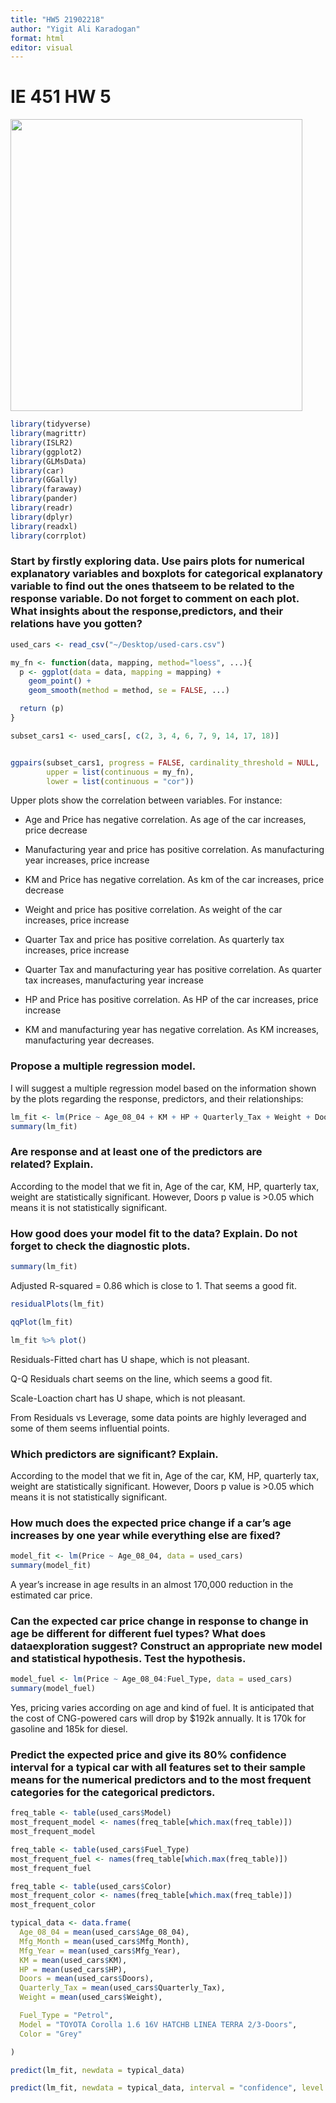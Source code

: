 ```yaml
---
title: "HW5 21902218"
author: "Yigit Ali Karadogan"
format: html
editor: visual
---
```


# IE 451 HW 5

![](images/Screen Shot 2023-10-21 at 4.41.14 PM.png){width="467"}

```r
library(tidyverse)
library(magrittr)
library(ISLR2)
library(ggplot2)
library(GLMsData)
library(car)
library(GGally)
library(faraway)
library(pander)
library(readr)
library(dplyr)
library(readxl)
library(corrplot)
```

### Start by firstly exploring data.  Use pairs plots for numerical explanatory variables and boxplots for categorical explanatory variable to find out the ones thatseem to be related to the response variable. Do not forget to comment on each plot. What insights about the response,predictors, and their relations have you gotten?

```r
used_cars <- read_csv("~/Desktop/used-cars.csv")
```

```r
my_fn <- function(data, mapping, method="loess", ...){
  p <- ggplot(data = data, mapping = mapping) +
    geom_point() +
    geom_smooth(method = method, se = FALSE, ...)  

  return (p)
}

subset_cars1 <- used_cars[, c(2, 3, 4, 6, 7, 9, 14, 17, 18)]


ggpairs(subset_cars1, progress = FALSE, cardinality_threshold = NULL,
        upper = list(continuous = my_fn),  
        lower = list(continuous = "cor"))
```

Upper plots show the correlation between variables. For instance:

-   Age and Price has negative correlation. As age of the car increases, price decrease

-   Manufacturing year and price has positive correlation. As manufacturing year increases, price increase

-   KM and Price has negative correlation. As km of the car increases, price decrease

-   Weight and price has positive correlation. As weight of the car increases, price increase

-   Quarter Tax and price has positive correlation. As quarterly tax increases, price increase

-   Quarter Tax and manufacturing year has positive correlation. As quarter tax increases, manufacturing year increase

-   HP and Price has positive correlation. As HP of the car increases, price increase

-   KM and manufacturing year has negative correlation. As KM increases, manufacturing year decreases.

### Propose a multiple regression model.

I will suggest a multiple regression model based on the information shown by the plots regarding the response, predictors, and their relationships:

```r
lm_fit <- lm(Price ~ Age_08_04 + KM + HP + Quarterly_Tax + Weight + Doors + Quarterly_Tax, used_cars)
summary(lm_fit)
```

### Are response and at least one of the predictors are related? Explain.

According to the model that we fit in, Age of the car, KM, HP, quarterly tax, weight are statistically significant. However, Doors p value is \>0.05 which means it is not statistically significant.

### How good does your model fit to the data? Explain. Do not forget to check the diagnostic plots.

```r
summary(lm_fit)
```

Adjusted R-squared = 0.86 which is close to 1. That seems a good fit.

```r
residualPlots(lm_fit)
```

```r
qqPlot(lm_fit)
```

```r
lm_fit %>% plot()
```

Residuals-Fitted chart has U shape, which is not pleasant.

Q-Q Residuals chart seems on the line, which seems a good fit.

Scale-Loaction chart has U shape, which is not pleasant.

From Residuals vs Leverage, some data points are highly leveraged and some of them seems influential points.

### Which predictors are significant? Explain.

According to the model that we fit in, Age of the car, KM, HP, quarterly tax, weight are statistically significant. However, Doors p value is \>0.05 which means it is not statistically significant.

### How much does the expected price change if a car's age increases by one year while everything else are fixed?

```r
model_fit <- lm(Price ~ Age_08_04, data = used_cars)
summary(model_fit)
```

A year's increase in age results in an almost 170,000 reduction in the estimated car price.

### Can the expected car price change in response to change in age be different for different fuel types? What does dataexploration suggest? Construct an appropriate new model and statistical hypothesis. Test the hypothesis.

```r
model_fuel <- lm(Price ~ Age_08_04:Fuel_Type, data = used_cars)
summary(model_fuel)
```

Yes, pricing varies according on age and kind of fuel. It is anticipated that the cost of CNG-powered cars will drop by \$192k annually. It is 170k for gasoline and 185k for diesel.

### Predict the expected price and give its 80% confidence interval for a typical car with all features set to their sample means for the numerical predictors and to the most frequent categories for the categorical predictors.

```r
freq_table <- table(used_cars$Model)
most_frequent_model <- names(freq_table[which.max(freq_table)])
most_frequent_model

freq_table <- table(used_cars$Fuel_Type)
most_frequent_fuel <- names(freq_table[which.max(freq_table)])
most_frequent_fuel

freq_table <- table(used_cars$Color)
most_frequent_color <- names(freq_table[which.max(freq_table)])
most_frequent_color
```

```r
typical_data <- data.frame(
  Age_08_04 = mean(used_cars$Age_08_04),
  Mfg_Month = mean(used_cars$Mfg_Month),
  Mfg_Year = mean(used_cars$Mfg_Year),
  KM = mean(used_cars$KM),
  HP = mean(used_cars$HP),
  Doors = mean(used_cars$Doors),
  Quarterly_Tax = mean(used_cars$Quarterly_Tax),
  Weight = mean(used_cars$Weight),

  Fuel_Type = "Petrol",
  Model = "TOYOTA Corolla 1.6 16V HATCHB LINEA TERRA 2/3-Doors",
  Color = "Grey"

)

predict(lm_fit, newdata = typical_data)

predict(lm_fit, newdata = typical_data, interval = "confidence", level = 0.80)
```
